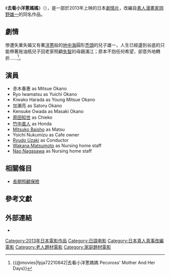 {{noteTA
|G1=Show
|G2=Movie
}}
{{Infobox film
| name = 去看小洋蔥媽媽
| original_name = {{lang|ja|ペコロスの母に会いに行く}}
| image = 
| alt = 
| caption = 電影海報
| director = [[森崎東|森崎東]]
| producer = 
| screenplay = 
| story = 
| based on       = [[岡野雄一|岡野雄一]]
| starring = {{Plainlist|
* [[赤木春惠|赤木春惠]]
* [[加瀨亮|加瀨亮]] 
* [[岩松了|岩松了]]
}}
| narrator = 
| music = 
| cinematography = 
| editing = 
| production companies = 
| distributor = 
| released = {{Film date|2013|11|16|日本|2014|06|13|[[台灣|台灣]]}}
| runtime = 113分鐘
| country = {{JPN}}
| language = [[日語|日語]]
| budget = 
| gross = 384萬[[新台幣|新台幣]]（[[台北|台北]]）
|accessdate=
|website=
| cn_name = 
| hk_name = 
| tw_name = 去看小洋蔥媽媽
}}
《'''去看小洋蔥媽媽'''》（{{lang-ja|ペコロスの母に会いに行く}}），是一部於2013年上映的日本[[劇情片|劇情片]]，改編自[[素人|素人]][[漫畫家|漫畫家]][[岡野雄一|岡野雄一]]的同名作品。


==劇情==
慘遭失業失婚又有著[[洋蔥|洋蔥]]般的[[地中海|地中海]]圓形[[禿頭|禿頭]]的兒子雄一，人生已經盪到谷底的只能帶著拖油瓶兒子回老家照顧[[失智|失智]]的母親滿江；原本不抱任何希望，卻意外地轉折……<ref>{{@movies|fpja72210842|去看小洋蔥媽媽 Pecoross' Mother And Her Days}}</ref>。 

==演員==
{{Div col|2}}
* 赤木春惠 as Mitsue Okano
* Ryo Iwamatsu as Yuichi Okano
* Kiwako Harada as Young Mitsue Okano
* 加瀨亮 as Satoru Okano
* Kensuke Owada as Masaki Okano
* [[原田知世|原田知世]] as Chieko
* [[竹中直人|竹中直人]] as Honda
* [[Mitsuko_Baisho|Mitsuko Baisho]] as Matsu
* Yoichi Nukumizu as Cafe owner
* [[Ryudo_Uzaki|Ryudo Uzaki]] as Conductor
* [[Wakana_Matsumoto|Wakana Matsumoto]] as Nursing home staff
* [[Nao_Nagasawa|Nao Nagasawa]] as Nursing home staff
{{div col end}}

==相關條目==
*[[長期照顧保險|長期照顧保險]]

==參考文獻==
{{Reflist|30em}}

==外部連結==
* {{IMDb title|2210842|Pekorosu no haha ni ai ni iku去看小洋蔥媽媽}}


[[Category:2013年日本電影作品|Category:2013年日本電影作品]]
[[Category:日語电影|Category:日語电影]]
[[Category:日本真人真事改編電影|Category:日本真人真事改編電影]]
[[Category:老人題材電影|Category:老人題材電影]]
[[Category:家庭題材電影|Category:家庭題材電影]]